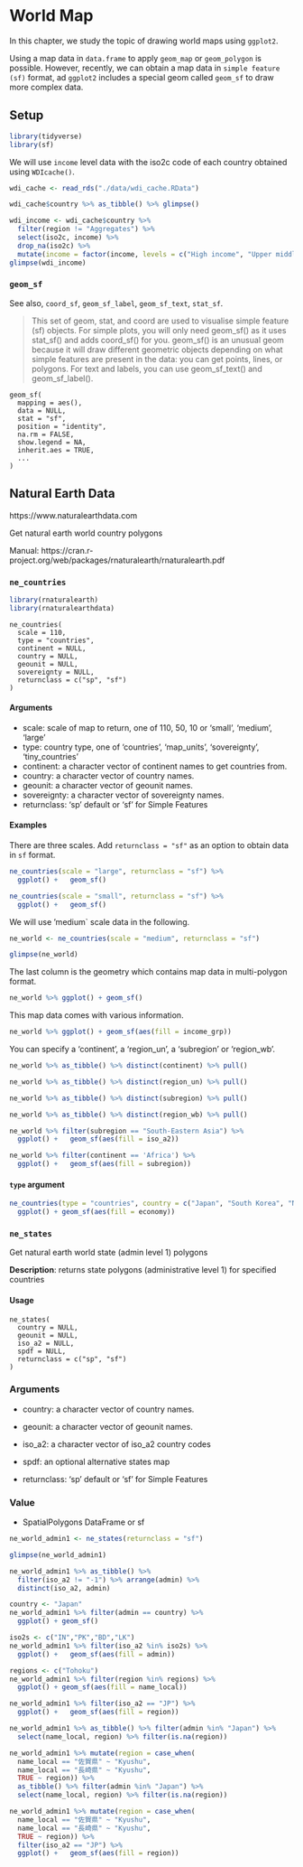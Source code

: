 # World Map {#worldmap}

In this chapter, we study the topic of drawing world maps using `ggplot2`. 

Using a map data in `data.frame` to apply `geom_map` or `geom_polygon` is possible. However, recently, we can obtain a map data in `simple feature (sf)` format, ad `ggplot2` includes a special geom called `geom_sf` to draw more complex data. 

## Setup

```r
library(tidyverse)
library(sf)
```

We will use `income` level data with the iso2c code of each country obtained using `WDIcache()`.

```r
wdi_cache <- read_rds("./data/wdi_cache.RData")
```

```r
wdi_cache$country %>% as_tibble() %>% glimpse()
```


```r
wdi_income <- wdi_cache$country %>% 
  filter(region != "Aggregates") %>%
  select(iso2c, income) %>% 
  drop_na(iso2c) %>%
  mutate(income = factor(income, levels = c("High income", "Upper middle income", "Lower middle income", "Low income", "Not classified", NA))) 
glimpse(wdi_income)
```
### `geom_sf`

See also, `coord_sf`, `geom_sf_label`, `geom_sf_text`, `stat_sf`.

> This set of geom, stat, and coord are used to visualise simple feature (sf) objects. For simple plots, you will only need geom_sf() as it uses stat_sf() and adds coord_sf() for you. geom_sf() is an unusual geom because it will draw different geometric objects depending on what simple features are present in the data: you can get points, lines, or polygons. For text and labels, you can use geom_sf_text() and geom_sf_label().

```
geom_sf(
  mapping = aes(),
  data = NULL,
  stat = "sf",
  position = "identity",
  na.rm = FALSE,
  show.legend = NA,
  inherit.aes = TRUE,
  ...
)
```

## Natural Earth Data 

https://www.naturalearthdata.com

Get natural earth world country polygons

Manual: https://cran.r-project.org/web/packages/rnaturalearth/rnaturalearth.pdf

### `ne_countries`

```r
library(rnaturalearth)
library(rnaturalearthdata)
```

```
ne_countries(
  scale = 110,
  type = "countries",
  continent = NULL,
  country = NULL,
  geounit = NULL,
  sovereignty = NULL,
  returnclass = c("sp", "sf")
)
```

#### Arguments

* scale: scale of map to return, one of 110, 50, 10 or 'small', 'medium', 'large'
* type: country type, one of 'countries', 'map_units', 'sovereignty', 'tiny_countries'
* continent: a character vector of continent names to get countries from.
* country: a character vector of country names.
* geounit: a character vector of geounit names.
* sovereignty: a character vector of sovereignty names.
* returnclass: 'sp' default or 'sf' for Simple Features

#### Examples 

There are three scales. Add `returnclass = "sf"` as an option to obtain data in `sf` format.

```r
ne_countries(scale = "large", returnclass = "sf") %>%
  ggplot() +   geom_sf()
```

```r
ne_countries(scale = "small", returnclass = "sf") %>%
  ggplot() +   geom_sf()
```

We will use 'medium` scale data in the following.

```r
ne_world <- ne_countries(scale = "medium", returnclass = "sf")
```

```r
glimpse(ne_world)
```

The last column is the geometry which contains map data in multi-polygon format. 


```r
ne_world %>% ggplot() + geom_sf()
```

This map data comes with various information. 

```r
ne_world %>% ggplot() + geom_sf(aes(fill = income_grp))
```
You can specify a 'continent', a 'region_un', a 'subregion' or 'region_wb'.

```r
ne_world %>% as_tibble() %>% distinct(continent) %>% pull()
```

```r
ne_world %>% as_tibble() %>% distinct(region_un) %>% pull()
```

```r
ne_world %>% as_tibble() %>% distinct(subregion) %>% pull()
```
```r
ne_world %>% as_tibble() %>% distinct(region_wb) %>% pull()
```

```r
ne_world %>% filter(subregion == "South-Eastern Asia") %>%
  ggplot() +   geom_sf(aes(fill = iso_a2))
```
```r
ne_world %>% filter(continent == 'Africa') %>%
  ggplot() +   geom_sf(aes(fill = subregion))
```

#### `type` argument

```r
ne_countries(type = "countries", country = c("Japan", "South Korea", "North Korea", "China", "Taiwan", "Mongolia"), scale = "medium", returnclass = "sf") %>%
  ggplot() + geom_sf(aes(fill = economy))
```

### `ne_states`

Get natural earth world state (admin level 1) polygons

**Description**: returns state polygons (administrative level 1) for specified countries

#### Usage

```
ne_states(
  country = NULL,
  geounit = NULL,
  iso_a2 = NULL,
  spdf = NULL,
  returnclass = c("sp", "sf")
)
```

### Arguments

* country: a character vector of country names.

* geounit: a character vector of geounit names.

* iso_a2: a character vector of iso_a2 country codes

* spdf: an optional alternative states map

* returnclass: 'sp' default or 'sf' for Simple Features

### Value

* SpatialPolygons DataFrame or sf

```r
ne_world_admin1 <- ne_states(returnclass = "sf")
```

```r
glimpse(ne_world_admin1)
```


```r
ne_world_admin1 %>% as_tibble() %>% 
  filter(iso_a2 != "-1") %>% arrange(admin) %>%
  distinct(iso_a2, admin)
```

```r
country <- "Japan"
ne_world_admin1 %>% filter(admin == country) %>% 
  ggplot() + geom_sf()
```

```r
iso2s <- c("IN","PK","BD","LK")
ne_world_admin1 %>% filter(iso_a2 %in% iso2s) %>% 
  ggplot() +   geom_sf(aes(fill = admin))
```

```r
regions <- c("Tohoku")
ne_world_admin1 %>% filter(region %in% regions) %>% 
  ggplot() + geom_sf(aes(fill = name_local))
```

```r
ne_world_admin1 %>% filter(iso_a2 == "JP") %>%
  ggplot() +   geom_sf(aes(fill = region))
```
```r
ne_world_admin1 %>% as_tibble() %>% filter(admin %in% "Japan") %>% 
  select(name_local, region) %>% filter(is.na(region))
```

```r
ne_world_admin1 %>% mutate(region = case_when(
  name_local == "佐賀県" ~ "Kyushu",
  name_local == "長崎県" ~ "Kyushu",
  TRUE ~ region)) %>%
  as_tibble() %>% filter(admin %in% "Japan") %>% 
  select(name_local, region) %>% filter(is.na(region))
```

```r
ne_world_admin1 %>% mutate(region = case_when(
  name_local == "佐賀県" ~ "Kyushu",
  name_local == "長崎県" ~ "Kyushu",
  TRUE ~ region)) %>%
  filter(iso_a2 == "JP") %>%
  ggplot() +   geom_sf(aes(fill = region))
```

